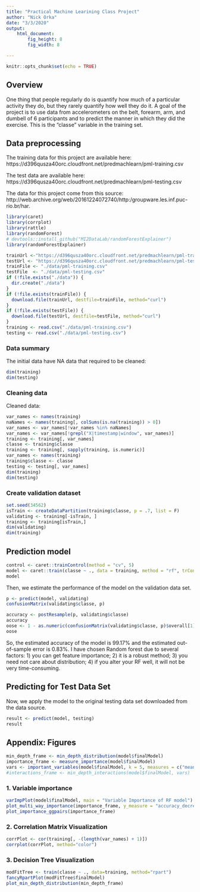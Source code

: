 ```yaml
---
title: "Practical Machine Learining Class Project"
author: "Nick Orka"
date: "3/3/2020"
output: 
    html_document:
        fig_height: 8
        fig_width: 8

---
```


```r
knitr::opts_chunk$set(echo = TRUE)
```

## Overview

One thing that people regularly do is quantify how much of a particular activity they do, but they rarely quantify how well they do it. A goal of the project is to use data from accelerometers on the belt, forearm, arm, and dumbell of 6 participants and to predict the manner in which they did the exercise. This is the "classe" variable in the training set.

## Data preprocessing
The training data for this project are available here:  
https://d396qusza40orc.cloudfront.net/predmachlearn/pml-training.csv

The test data are available here:  
https://d396qusza40orc.cloudfront.net/predmachlearn/pml-testing.csv

The data for this project come from this source:   http://web.archive.org/web/20161224072740/http:/groupware.les.inf.puc-rio.br/har. 
```r
library(caret)
library(corrplot)
library(rattle)
library(randomForest)
# devtools::install_github("MI2DataLab/randomForestExplainer")
library(randomForestExplainer)
```
```r
trainUrl <-"https://d396qusza40orc.cloudfront.net/predmachlearn/pml-training.csv"
testUrl <- "https://d396qusza40orc.cloudfront.net/predmachlearn/pml-testing.csv"
trainFile <- "./data/pml-training.csv"
testFile  <- "./data/pml-testing.csv"
if (!file.exists("./data")) {
  dir.create("./data")
}
if (!file.exists(trainFile)) {
  download.file(trainUrl, destfile=trainFile, method="curl")
}
if (!file.exists(testFile)) {
  download.file(testUrl, destfile=testFile, method="curl")
}
training <- read.csv("./data/pml-training.csv")
testing <- read.csv("./data/pml-testing.csv")
```
### Data summary
The initial data have NA data that required to be cleaned:
```r
dim(training)
dim(testing)
```
### Cleaning data
Cleaned data:
```r
var_names <- names(training)
naNames <- names(training[, colSums(is.na(training)) > 0])
var_names <- var_names[!var_names %in% naNames]
var_names <- var_names[!grepl("X|timestamp|window", var_names)]
training <- training[, var_names]
classe <- training$classe
training <- training[, sapply(training, is.numeric)]
var_names <- names(training)
training$classe <- classe
testing <- testing[, var_names]
dim(training)
dim(testing)
```
### Create validation dataset
```r
set.seed(34562)
isTrain <- createDataPartition(training$classe, p = .7, list = F)
validating <- training[-isTrain, ]
training <- training[isTrain,]
dim(validating)
dim(training)
```
## Prediction model
```r
control <- caret::trainControl(method = "cv", 5)
model <- caret::train(classe ~ ., data = training, method = "rf", trControl = control, ntree = 250, localImp = TRUE)
model
```
Then, we estimate the performance of the model on the validation data set.  
```r
p <- predict(model, validating)
confusionMatrix(validating$classe, p)
```
```r
accuracy <- postResample(p, validating$classe)
accuracy
oose <- 1 - as.numeric(confusionMatrix(validating$classe, p)$overall[1])
oose
```
So, the estimated accuracy of the model is 99.17% and the estimated out-of-sample error is 0.83%.
I have chosen Random forest due to several factors: 1) you can get feature importance; 2) it is a robust method; 3) you need not care about distribution; 4) if you alter your RF well, it will not be very time-consuming.

## Predicting for Test Data Set
Now, we apply the model to the original testing data set downloaded from the data source. 
```r
result <- predict(model, testing)
result
```  

## Appendix: Figures
```r
min_depth_frame <- min_depth_distribution(model$finalModel)
importance_frame <- measure_importance(model$finalModel)
vars <- important_variables(model$finalModel, k = 5, measures = c("mean_min_depth", "no_of_trees"))
#interactions_frame <- min_depth_interactions(model$finalModel, vars)
```

### 1. Variable importance
```r
varImpPlot(model$finalModel, main = "Variable Importance of RF model")
plot_multi_way_importance(importance_frame, y_measure = "accuracy_decrease", x_measure = "mean_min_depth", size_measure = "p_value", no_of_labels = 5)
plot_importance_ggpairs(importance_frame)
```

### 2. Correlation Matrix Visualization  

```r
corrPlot <- cor(training[, -(length(var_names) + 1)])
corrplot(corrPlot, method="color")
```

### 3. Decision Tree Visualization

```r
modFitTree <- train(classe ~ ., data=training, method="rpart")
fancyRpartPlot(modFitTree$finalModel)
plot_min_depth_distribution(min_depth_frame)
```


